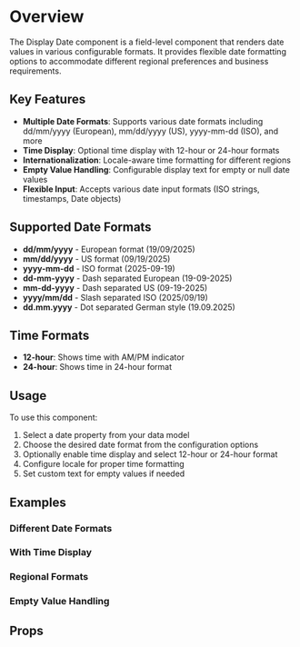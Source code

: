 
<Meta of={DemoStories} />

# Overview

The Display Date component is a field-level component that renders date values in various configurable formats. It provides flexible date formatting options to accommodate different regional preferences and business requirements.

## Key Features

- **Multiple Date Formats**: Supports various date formats including dd/mm/yyyy (European), mm/dd/yyyy (US), yyyy-mm-dd (ISO), and more
- **Time Display**: Optional time display with 12-hour or 24-hour formats
- **Internationalization**: Locale-aware time formatting for different regions
- **Empty Value Handling**: Configurable display text for empty or null date values
- **Flexible Input**: Accepts various date input formats (ISO strings, timestamps, Date objects)

## Supported Date Formats

- **dd/mm/yyyy** - European format (19/09/2025)
- **mm/dd/yyyy** - US format (09/19/2025)
- **yyyy-mm-dd** - ISO format (2025-09-19)
- **dd-mm-yyyy** - Dash separated European (19-09-2025)
- **mm-dd-yyyy** - Dash separated US (09-19-2025)
- **yyyy/mm/dd** - Slash separated ISO (2025/09/19)
- **dd.mm.yyyy** - Dot separated German style (19.09.2025)

## Time Formats

- **12-hour**: Shows time with AM/PM indicator
- **24-hour**: Shows time in 24-hour format

## Usage

To use this component:

1. Select a date property from your data model
2. Choose the desired date format from the configuration options
3. Optionally enable time display and select 12-hour or 24-hour format
4. Configure locale for proper time formatting
5. Set custom text for empty values if needed

<Primary />

## Examples

### Different Date Formats

<Story of={DemoStories.Default} />
<Story of={DemoStories.USFormat} />
<Story of={DemoStories.ISOFormat} />

### With Time Display

<Story of={DemoStories.WithTime12Hour} />
<Story of={DemoStories.WithTime24Hour} />

### Regional Formats

<Story of={DemoStories.GermanFormat} />

### Empty Value Handling

<Story of={DemoStories.EmptyValue} />

## Props

<Controls />